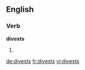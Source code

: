 ==English==

===Verb===
'''divests'''

# {{third-person singular of|divest}}

[[de:divests]]
[[fr:divests]]
[[vi:divests]]